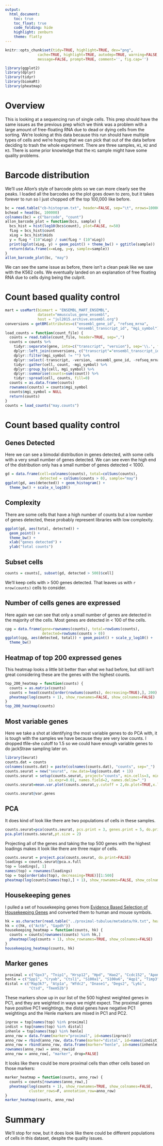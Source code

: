 ```yaml
---
output:
  html_document:
    toc: true
    toc_float: true
    code_folding: hide
    highlight: zenburn
    theme: flatly
---
```


```r
knitr::opts_chunk$set(tidy=TRUE, highlight=TRUE, dev="png",
               cache=TRUE, highlight=TRUE, autodep=TRUE, warning=FALSE, error=FALSE,
               message=FALSE, prompt=TRUE, comment='', fig.cap='')
```

```r
library(ggplot2)
library(dplyr)
library(tidyr)
library(biomaRt)
library(pheatmap)
```

# Overview
This is looking at a sequencing run of single cells. This prep should have
the same issues as the previous prep which we think was a problem with
a large amount of free-floating RNA due to dead or dying cells from the
sorting. We're looking at this data because this run should have
multiple types of cells and we're hoping that we can pick that out of
the data before deciding to trash the whole experiment.
There are three samples, `H1`, `H2` and `H3`. There is some prior knowledge that
the `H1` sample might have some quality problems.

# Barcode distribution

We'll use Allon's style of barcode plots so we can more clearly see the
peaks. I loaded all the barcodes so the plot goes down to zero, but it
takes forever to run so I just chopped off the top 100,000 like before.

```r
bc = read.table("cb-histogram.txt", header=FALSE, sep="\t", nrows=100000)
bchead = head(bc, 100000)
colnames(bc) = c("barcode", "count")
allon_barcode_plot = function(bcs, sample) {
  bcs_hist = hist(log10(bcs$count), plot=FALSE, n=50)
  fLog = bcs_hist$count
  xLog = bcs_hist$mids
  y = fLog * (10^xLog) / sum(fLog * (10^xLog))
  print(qplot(xLog, y) + geom_point() + theme_bw() + ggtitle(sample))
  return(data.frame(x=xLog, y=y, sample=sample))
}
allon_barcode_plot(bc, "may")
```

We can see the same issue as before, there isn't a clean peak like we saw with
the K562 cells. We eventually landed on an explanation of free floating RNA
due to cells dying being the culprit.

# Count based quality control

```r
mart = useMart(biomart = "ENSEMBL_MART_ENSEMBL",
               dataset="mmusculus_gene_ensembl",
               host = "jul2015.archive.ensembl.org")
conversions = getBM(attributes=c("ensembl_gene_id", "refseq_mrna",
                                 "ensembl_transcript_id", "mgi_symbol"), mart=mart)
load_counts = function(count_file) {
  counts = read.table(count_file, header=TRUE, sep=",")
  counts = counts %>%
    tidyr::separate(gene, into=c("transcript", "version"), sep='\\.', fill="right") %>%
    dplyr::left_join(conversions, c("transcript"="ensembl_transcript_id")) %>%
    dplyr::filter(mgi_symbol != "") %>%
    dplyr::select(-transcript, -version, -ensembl_gene_id, -refseq_mrna) %>%
    tidyr::gather(cell, count, -mgi_symbol) %>%
    dplyr::group_by(cell, mgi_symbol) %>%
    dplyr::summarise(counts=sum(count)) %>%
    tidyr::spread(cell, counts, fill=0)
  counts = as.data.frame(counts)
  rownames(counts) = counts$mgi_symbol
  counts$mgi_symbol = NULL
  return(counts)
}
counts = load_counts("may.counts")
```

# Count based quality control
## Genes Detected
Here we can see a bimodal distribution in genes detected, with some cells with
a very small number of genes detected. We can see even the high end of the
distribution only has a small number of genes detected < 1000.

```r
gd = data.frame(cell=colnames(counts), total=colSums(counts),
                detected = colSums(counts > 0), sample="may")
ggplot(gd, aes(detected)) + geom_histogram() +
  theme_bw() + scale_x_log10()
```

## Complexity
There are some cells that have a high number of counts but a low number of
genes detected, these probably represent libraries with low complexity.

```r
ggplot(gd, aes(total, detected)) +
  geom_point() +
  theme_bw() +
  xlab("genes detected") +
  ylab("total counts")
```

## Subset cells
```r
counts = counts[, subset(gd, detected > 500)$cell]
```

We'll keep cells with > 500 genes detected. That leaves us with
`r nrow(counts)` cells to consider.

## Number of cells genes are expressed
Here again we can see that only a small number of genes are detected in
the majority of the cells. Most genes are detected in < 100 of the cells.
```r
cpg = data.frame(gene=rownames(counts), total=rowSums(counts),
                 detected=rowSums(counts > 0))
ggplot(cpg, aes(detected, total)) + geom_point() + scale_y_log10() +
  theme_bw()
```

## Heatmap of top 200 expressed genes
This heatmap looks a little bit better than what we had before, but
still isn't great considering these are the genes with the highest counts.
```r
top_200_heatmap = function(counts) {
  counts = as.matrix(counts)
  counts = head(counts[order(rowSums(counts), decreasing=TRUE),], 200)
  pheatmap(log(counts + 1), show_rownames=FALSE, show_colnames=FALSE)
}
top_200_heatmap(counts)
```

## Most variable genes
Here we take a shot at identifying the most variable genes to do PCA with, it is
tough with the samples we have because they are very low counts. I dropped tfile-she
cutoff to 1.5 so we could have enough variable genes to do jackStraw sampling
later on.

```r
library(Seurat)
counts.dat = counts
colnames(counts.dat) = paste(colnames(counts.dat), "counts", sep="_")
counts.seurat = new("seurat", raw.data=log(counts.dat + 1))
counts.seurat = setup(counts.seurat, project="counts", min.cells=3, min.genes=500,
                    is.expr=0.01, names.field=2, names.delim="_")
counts.seurat=mean.var.plot(counts.seurat,y.cutoff = 2,do.plot=TRUE,x.low.cutoff=0.25,x.high.cutoff=7,fxn.x = expMean,fxn.y=logVarDivMean)
```

```r
counts.seurat@var.genes
```

## PCA
It does kind of look like there are two populations of cells in these samples.

```r
counts.seurat=pca(counts.seurat, pcs.print = 3, genes.print = 5, do.print=FALSE)
pca.plot(counts.seurat,pt.size = 2)
```

Projecting all of the genes and taking the top 500 genes with the highest
loadings makes it look like there are three major of cells.

```r
counts.seurat = project.pca(counts.seurat, do.print=FALSE)
loadings = counts.seurat@pca.x.full
top = loadings[, 1]
names(top) = rownames(loadings)
top = top[order(abs(top), decreasing=TRUE)][1:500]
pheatmap(log(counts[names(top),] + 1), show_rownames=FALSE, show_colnames=FALSE)
```

## Housekeeping genes
I pulled a set of housekeeping genes from
[Evidence Based Selection of Housekeeping Genes](http://journals.plos.org/plosone/article?id=10.1371/journal.pone.0000898) and converted them to human and mouse symbols.

```r
hk = as.character(read.table("../proximal-tubulue/metadata/hk.txt", header=FALSE)[, "V1"])
hk = c(hk, c("Actb", "Gapdh"))
housekeeping_heatmap = function(counts, hk) {
  counts = counts[rownames(counts) %in% hk,]
  pheatmap(log(counts + 1), show_rownames=TRUE, show_colnames=FALSE)
}
housekeeping_heatmap(counts, hk)
```

## Marker genes

```r
proximal = c("Gpx3", "Tnip1", "Hrsp12", "Hpd", "Hao2", "Ccdc152", "Apom", "Tmem27")
henle = c("Spp1", "Cryab", "Ctsl1", "S100a1", "S100a6", "Aqp1", "Timp3")
distal = c("Map3k7", "Atp1a", "Wfdc2", "Dnase1", "Degs2", "Ly6i",
           "Ctsd", "Tmem52b")
```

These markers show up in our list of the 500 highest weighted genes in PC1, and
they are weighted in ways we might expect. The proximal genes have positive PC1
weightings, the distal genes have negative PC1 weightings and the Henle markers
are mixed in PC1 and PC2.

```r
inprox = top[names(top) %in% proximal]
indist = top[names(top) %in% distal]
inhenle = top[names(top) %in% henle]
anno_row = data.frame(marker="proximal", id=names(inprox))
anno_row = rbind(anno_row, data.frame(marker="distal", id=names(indist)))
anno_row = rbind(anno_row, data.frame(marker="henle", id=names(inhenle)))
rownames(anno_row) = anno_row$id
anno_row = anno_row[, "marker", drop=FALSE]
```

It looks like there could be more proximal cells than other cells based on
those markers:

```r
marker_heatmap = function(counts, anno_row) {
  counts = counts[rownames(anno_row),]
  pheatmap(log(counts + 1), show_rownames=TRUE, show_colnames=FALSE,
           cluster_rows=F, annotation_row=anno_row)
}
marker_heatmap(counts, anno_row)
```

# Summary
We'll stop for now, but it does look like there could be different populations
of cells in this dataset, despite the quality issues.
